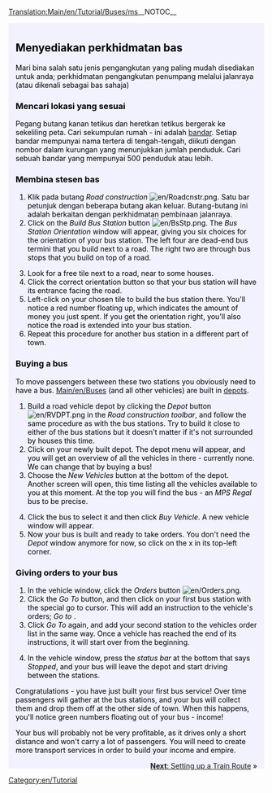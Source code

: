 [[Translation:Main/en/Tutorial/Buses/ms]]__NOTOC__
{{en/Tabs|5|2
|Tutorial/ms|1. Permulaan<!--
-->|Tutorial/Buses/ms|2. Bas<!--
-->|Tutorial/Trains/ms|3. Keretapi<!--
-->|Tutorial/Planes/ms|4. Pesawat<!--
-->|Tutorial/Conclusion/ms|5. Kesimpulan}}
<div style="padding:.5em 1em 1em 1em; border-top:none; background-color:#f1f2fe; color:#000;">
{{en/Tutorial}}
==Menyediakan perkhidmatan bas==
Mari bina salah satu jenis pengangkutan yang paling mudah disediakan untuk anda; perkhidmatan pengangkutan penumpang melalui jalanraya (atau dikenali sebagai bas sahaja)
===Mencari lokasi yang sesuai===
Pegang butang kanan tetikus dan heretkan tetikus bergerak ke sekeliling peta. Cari sekumpulan rumah - ini adalah [[Main/en/town/ms|bandar]]. Setiap bandar mempunyai nama tertera di tengah-tengah, diikuti dengan nombor dalam kurungan yang menunjukkan jumlah penduduk. Cari sebuah bandar yang mempunyai 500 penduduk atau lebih.
{{en/Phototable|[[File:en/Tutorial bus 1.png|400px|Sebuah bandar]]|Sebuah bandar|none}}

===Membina stesen bas===
#Klik pada butang ''Road construction'' [[File:en/Roadcnstr.png]]. Satu bar petunjuk dengan beberapa butang akan keluar. Butang-butang ini adalah berkaitan dengan perkhidmatan pembinaan jalanraya.
#Click on the ''Build Bus Station'' button [[File:en/BsStp.png]]. The ''Bus Station Orientation'' window will appear, giving you six choices for the orientation of your bus station. The left four are dead-end bus termini that you build next to a road. The right two are through bus stops that you build on top of a road.
{{en/Phototable|[[File:en/Tutorial bus 2.png]]|Selecting an orientation and location.|none|6=:}}
<ol start="3">
<li>Look for a free tile next to a road, near to some houses. 
<li>Click the correct orientation button so that your bus station will have its entrance facing the road.
<li>Left-click on your chosen tile to build the bus station there. You'll notice a red number floating up, which indicates the amount of money you just spent. If you get the orientation right, you'll also notice the road is extended into your bus station.
<li>Repeat this procedure for another bus station in a different part of town.
</ol>
{{en/Phototable|[[File:en/Tutorial bus 4.png|400px]]|After building both bus stations.|none|6=:}}

===Buying a bus===
To move passengers between these two stations you obviously need to have a bus. [[Main/en/Buses]] (and all other vehicles) are built in [[Main/en/Depots|depots]].
#Build a road vehicle depot by clicking the ''Depot'' button [[File:en/RVDPT.png]] in the ''Road construction toolbar'', and follow the same procedure as with the bus stations. Try to build it close to either of the bus stations but it doesn't matter if it's not surrounded by houses this time.
#Click on your newly built depot. The depot menu will appear, and you will get an overview of all the vehicles in there - currently none. We can change that by buying a bus!
#Choose the ''New Vehicles'' button at the bottom of the depot. Another screen will open, this time listing all the vehicles available to you at this moment. At the top you will find the bus - an ''MPS Regal'' bus to be precise.
{{en/Phototable|[[File:en/Tutorial bus 5.png]]|Inside the depot...|none|6=:}}
<ol start="4">
<li>Click the bus to select it and then click ''Buy Vehicle''. A new vehicle window will appear.
<li>Now your bus is built and ready to take orders. You don't need the ''Depot'' window anymore for now, so click on the x in its top-left corner.
</ol>

===Giving orders to your bus===
#In the vehicle window, click the ''Orders'' button [[File:en/Orders.png]]. 
#Click the ''Go To'' button, and then click on your first bus station with the special go to cursor. This will add an instruction to the vehicle's orders; ''Go to <station name>''. 
#Click ''Go To'' again, and add your second station to the vehicles order list in the same way. Once a vehicle has reached the end of its instructions, it will start over from the beginning.
{{en/Phototable|[[File:en/Tutorial bus 6.png]]|Giving orders.|none|6=:}}
<ol start="4">
<li>In the vehicle window, press the ''status bar'' at the bottom that says ''Stopped'', and your bus will leave the depot and start driving between the stations.
</ol>
{{en/Phototable|[[File:en/Tutorial bus 7.png]]|Your first bus is about to arrive at the bus station.|none|6=:}}
Congratulations - you have just built your first bus service! Over time passengers will gather at the bus stations, and your bus will collect them and drop them off at the other side of town. When this happens, you'll notice green numbers floating out of your bus - income!

Your bus will probably not be very profitable, as it drives only a short distance and won't carry a lot of passengers. You will need to create more transport services in order to build your income and empire.


<span style="float: right">[[Main/en/Tutorial/Trains|'''Next''': Setting up a Train Route]] &raquo;</span>
</div>
[[Category:en/Tutorial]]